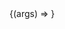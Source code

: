 
<Meta title="Components/RadioButton" component={RadioButton} />

<Canvas>
  <Story
    name="Default"
    args={{
      id: '123',
      name: 'my-radiobutton',
      disabled: false,
    }}
  >
    {(args) => <RadioButton {...args} />}
  </Story>
</Canvas>

<ArgsTable story="Default" />
